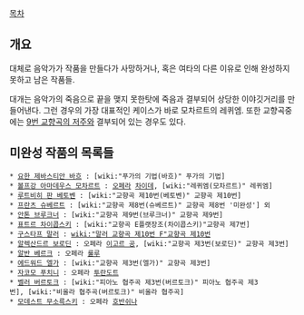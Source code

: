 [[목차]]
== 개요 ==
대체로 음악가가 작품을 만들다가 사망하거나, 혹은 여타의 다른 이유로 인해 완성하지 못하고 남은 작품들. 

대개는 음악가의 죽음으로 끝을 맺지 못한탓에 죽음과 결부되어 상당한 이야깃거리를 만들어낸다. 그런 경우의 가장 대표적인 케이스가 바로 모차르트의 레퀴엠. 또한 교향곡중에는 [[9번 교향곡의 저주]]와 결부되어 있는 경우도 있다.
== 미완성 작품의 목록들 ==
 * [[요한 제바스티안 바흐]] : [wiki:"푸가의 기법(바흐)" 푸가의 기법]
 * [[볼프강 아마데우스 모차르트]] : [[오페라]] [[차이데]], [wiki:"레퀴엠(모차르트)" 레퀴엠]
 * [[루트비히 판 베토벤]] : [wiki:"교향곡 제10번(베토벤)" 교향곡 제10번]
 * [[프란츠 슈베르트]] : [wiki:"교향곡 제8번(슈베르트)" 교향곡 제8번 '미완성'] 외
 * [[안톤 브루크너]] : [wiki:"교향곡 제9번(브루크너)" 교향곡 제9번]
 * [[표트르 차이콥스키]] : [wiki:"교향곡 E플랫장조(차이콥스키)"교향곡 제7번]
 * [[구스타프 말러]] : [[wiki:"말러 교향곡 제10번 F"교향곡 제10번]]
 * [[알렉산드르 보로딘]] : 오페라 [[이고르 공]], [wiki:"교향곡 제3번(보로딘)" 교향곡 제3번]
 * [[알반 베르크]] : 오페라 [[룰루]]
 * [[에드워드 엘가]] : [wiki:"교향곡 제3번(엘가)" 교향곡 제3번]
 * [[자코모 푸치니]] : 오페라 [[투란도트]]
 * [[벨러 버르토크]] : [wiki:"피아노 협주곡 제3번(버르토크)" 피아노 협주곡 제3번], [wiki:"비올라 협주곡(버르토크)" 비올라 협주곡]
 * [[모데스트 무소륵스키]] : 오페라 [[호반쉬나]]
